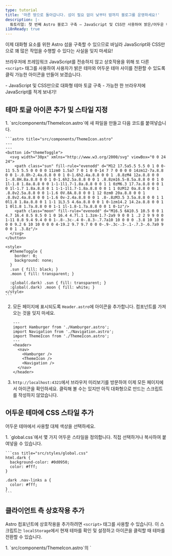 ```yaml
---
type: tutorial
title: '마른 땅으로 돌아갑니다. 섬이 필요 없이 낮부터 밤까지 블로그를 운영하세요!'
description: |-
  튜토리얼: 첫 번째 Astro 블로그 구축 — JavaScript 및 CSS만 사용하여 밝은/어두운 테마 토글 구축
i18nReady: true
---
```



이제 대화형 요소를 위한 Astro 섬을 구축할 수 있으므로 바닐라 JavaScript와 CSS만으로 꽤 많은 작업을 수행할 수 있다는 사실을 잊지 마세요!

브라우저에 프레임워크 JavaScript를 전송하지 않고 상호작용을 위해 또 다른 `<script>` 태그를 사용하여 사용자가 밝은 테마와 어두운 테마 사이를 전환할 수 있도록 클릭 가능한 아이콘을 만들어 보겠습니다.

<PreCheck>
  - JavaScript 및 CSS만으로 대화형 테마 토글 구축
  - 가능한 한 브라우저에 JavaScript를 적게 보내기!
</PreCheck>

## 테마 토글 아이콘 추가 및 스타일 지정

<Steps>
1. `src/components/ThemeIcon.astro`에 새 파일을 만들고 다음 코드를 붙여넣습니다.

    ```astro title="src/components/ThemeIcon.astro"
    ---
    ---
    <button id="themeToggle">
      <svg width="30px" xmlns="http://www.w3.org/2000/svg" viewBox="0 0 24 24">
        <path class="sun" fill-rule="evenodd" d="M12 17.5a5.5 5.5 0 1 0 0-11 5.5 5.5 0 0 0 0 11zm0 1.5a7 7 0 1 0 0-14 7 7 0 0 0 0 14zm12-7a.8.8 0 0 1-.8.8h-2.4a.8.8 0 0 1 0-1.6h2.4a.8.8 0 0 1 .8.8zM4 12a.8.8 0 0 1-.8.8H.8a.8.8 0 0 1 0-1.6h2.5a.8.8 0 0 1 .8.8zm16.5-8.5a.8.8 0 0 1 0 1l-1.8 1.8a.8.8 0 0 1-1-1l1.7-1.8a.8.8 0 0 1 1 0zM6.3 17.7a.8.8 0 0 1 0 1l-1.7 1.8a.8.8 0 1 1-1-1l1.7-1.8a.8.8 0 0 1 1 0zM12 0a.8.8 0 0 1 .8.8v2.5a.8.8 0 0 1-1.6 0V.8A.8.8 0 0 1 12 0zm0 20a.8.8 0 0 1 .8.8v2.4a.8.8 0 0 1-1.6 0v-2.4a.8.8 0 0 1 .8-.8zM3.5 3.5a.8.8 0 0 1 1 0l1.8 1.8a.8.8 0 1 1-1 1L3.5 4.6a.8.8 0 0 1 0-1zm14.2 14.2a.8.8 0 0 1 1 0l1.8 1.7a.8.8 0 0 1-1 1l-1.8-1.7a.8.8 0 0 1 0-1z"/>
        <path class="moon" fill-rule="evenodd" d="M16.5 6A10.5 10.5 0 0 1 4.7 16.4 8.5 8.5 0 1 0 16.4 4.7l.1 1.3zm-1.7-2a9 9 0 0 1 .2 2 9 9 0 0 1-11 8.8 9.4 9.4 0 0 1-.8-.3c-.4 0-.8.3-.7.7a10 10 0 0 0 .3.8 10 10 0 0 0 9.2 6 10 10 0 0 0 4-19.2 9.7 9.7 0 0 0-.9-.3c-.3-.1-.7.3-.6.7a9 9 0 0 1 .3.8z"/>
      </svg>
    </button>

    <style>
      #themeToggle {
        border: 0;
        background: none;
      }
      .sun { fill: black; }
      .moon { fill: transparent; }
      
      :global(.dark) .sun { fill: transparent; }
      :global(.dark) .moon { fill: white; }
    </style>
    ```

2. 모든 페이지에 표시되도록 `Header.astro`에 아이콘을 추가합니다. 컴포넌트를 가져오는 것을 잊지 마세요.

    ```astro title="src/components/Header.astro" ins={4,9}
    ---
    import Hamburger from './Hamburger.astro';
    import Navigation from './Navigation.astro';
    import ThemeIcon from './ThemeIcon.astro';
    ---
    <header>
      <nav>
        <Hamburger />
        <ThemeIcon />
        <Navigation />
      </nav>
    </header>
    ```

3. `http://localhost:4321`에서 브라우저 미리보기를 방문하여 이제 모든 페이지에서 아이콘을 확인하세요. 클릭해 볼 수는 있지만 아직 대화형으로 만드는 스크립트를 작성하지 않았습니다.
</Steps>

## 어두운 테마에 CSS 스타일 추가

어두운 테마에서 사용할 대체 색상을 선택하세요.

<Steps>
1. `global.css`에서 몇 가지 어두운 스타일을 정의합니다. 직접 선택하거나 복사하여 붙여넣을 수 있습니다.

    ```css title="src/styles/global.css"
    html.dark {
      background-color: #0d0950;
      color: #fff;
    }

    .dark .nav-links a {
      color: #fff;
    }
    ```
</Steps>

## 클라이언트 측 상호작용 추가

Astro 컴포넌트에 상호작용을 추가하려면 `<script>` 태그를 사용할 수 있습니다. 이 스크립트는 `localStorage`에서 현재 테마를 확인 및 설정하고 아이콘을 클릭할 때 테마를 전환할 수 있습니다.

<Steps>
1. `src/components/ThemeIcon.astro`의 `<style>` 태그 뒤에 다음 `<script>` 태그를 추가합니다.

    ```astro title="src/components/ThemeIcon.astro" ins={9-37}
    <style>
      .sun { fill: black; }
      .moon { fill: transparent; }

      :global(.dark) .sun { fill: transparent; }
      :global(.dark) .moon { fill: white; }
    </style>

    <script is:inline>
      const theme = (() => {
        if (typeof localStorage !== 'undefined' && localStorage.getItem('theme')) {
          return localStorage.getItem('theme') ?? "light";
        }
        if (window.matchMedia('(prefers-color-scheme: dark)').matches) {
          return 'dark';
        }
          return 'light';
      })();
          
      if (theme === 'light') {
        document.documentElement.classList.remove('dark');
      } else {
        document.documentElement.classList.add('dark');
      }

      window.localStorage.setItem('theme', theme);

      const handleToggleClick = () => {
        const element = document.documentElement;
        element.classList.toggle("dark");
        
        const isDark = element.classList.contains("dark");
        localStorage.setItem("theme", isDark ? "dark" : "light");
      }

      document.getElementById("themeToggle")?.addEventListener("click", handleToggleClick);
    </script>
    ```

2. `http://localhost:4321`에서 브라우저 미리보기를 확인하고 테마 아이콘을 클릭하세요. 밝은 테마와 어두운 테마 간에 변경할 수 있는지 확인하세요.
</Steps>

<Box icon="question-mark">

### 지식 테스트

다음 각 문장이 Astro `<script>` 태그, UI 프레임워크 컴포넌트 또는 둘 다를 설명하는지 선택하세요.

1. 웹사이트에 대화형 UI 요소를 포함할 수 있습니다.

    <MultipleChoice>
      <Option>
        Astro `<script>` 태그
      </Option>
      <Option>
        UI 프레임워크 컴포넌트
      </Option>
      <Option isCorrect>
        둘 다
      </Option>
    </MultipleChoice>

2. JavaScript를 클라이언트에 보내고 브라우저에서 실행하기 위해 `client:`를 포함하지 않는 한 사이트에 정적 요소가 생성됩니다.

    <MultipleChoice>
      <Option>
        Astro `<script>` 태그
      </Option>
      <Option isCorrect>
        UI 프레임워크 컴포넌트
      </Option>
      <Option>
        둘 다
      </Option>
    </MultipleChoice>

3. 이를 통해 해당 기술 스택을 사용하여 완전히 새로운 프로젝트를 시작할 필요 없이 새로운 프레임워크를 "시험해 볼" 수 있습니다.

    <MultipleChoice>
      <Option>
        Astro `<script>` 태그
      </Option>
      <Option isCorrect>
        UI 프레임워크 컴포넌트
      </Option>
      <Option>
        둘 다
      </Option>
    </MultipleChoice>

4. 이를 통해 다른 프레임워크에서 작성한 코드를 재사용할 수 있으며 종종 사이트에 바로 넣을 수 있습니다.

    <MultipleChoice>
      <Option>
        Astro `<script>` 태그
      </Option>
      <Option isCorrect>
        UI 프레임워크 컴포넌트
      </Option>
      <Option>
        둘 다
      </Option>
    </MultipleChoice>

5. 이를 통해 다른 JavaScript 프레임워크를 알거나 배울 필요 없이 대화형 기능을 추가할 수 있습니다.

    <MultipleChoice>
      <Option isCorrect>
        Astro `<script>` 태그
      </Option>
      <Option>
        UI 프레임워크 컴포넌트
      </Option>
      <Option>
        둘 다
      </Option>
    </MultipleChoice>
</Box>

<Box icon="check-list">

## 체크리스트

<Checklist>
- [ ] 프레임워크를 추가하고 싶지 않을 때 상호작용을 위해 JavaScript를 사용할 수 있습니다.
</Checklist>
</Box>

### 추가 자료

- [Astro의 클라이언트 측 `<script>`](/ko/guides/client-side-scripts/)
